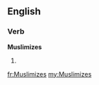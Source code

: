 ==English==

===Verb===
'''Muslimizes'''

# {{third-person singular of|Muslimize}}

[[fr:Muslimizes]]
[[my:Muslimizes]]